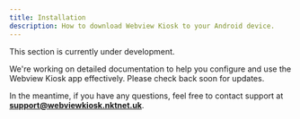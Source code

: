 ```yaml
---
title: Installation
description: How to download Webview Kiosk to your Android device.
---
```


This section is currently under development.

We're working on detailed documentation to help you configure and use the
Webview Kiosk app effectively. Please check back soon for updates.

In the meantime, if you have any questions, feel free to contact support at
**support@webviewkiosk.nktnet.uk**.
